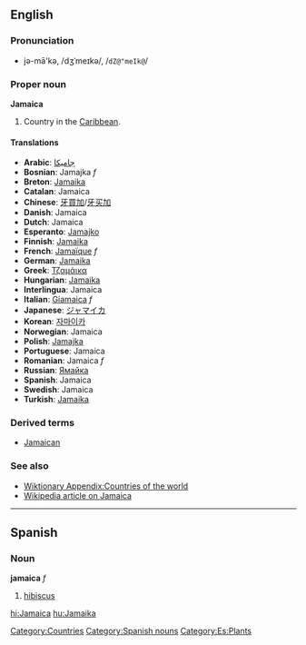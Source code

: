 ==English==
===Pronunciation===
*jə-mā'kə, /dʒˈmeɪkə/, /<tt>dZ@"meIk@</tt>/

===Proper noun===
'''Jamaica'''

# Country in the [[Caribbean]]. 
====Translations====
*'''Arabic''': [[جاميكا]]
*'''Bosnian''': Jamajka ''f''
*'''Breton''': [[Jamaika]]
*'''Catalan''': Jamaica
*'''Chinese''': [[牙買加]]/[[牙买加]]
*'''Danish''': Jamaica
*'''Dutch''': Jamaica
*'''Esperanto''': [[Jamajko]]
*'''Finnish''': [[Jamaika]]
*'''French''': [[Jamaïque]] ''f''
*'''German''': [[Jamaika]]
*'''Greek''': [[Τζαμάικα]]
*'''Hungarian''': [[Jamaika]]
*'''Interlingua''': Jamaica
*'''Italian''': [[Giamaica]] ''f''
*'''Japanese''': [[ジャマイカ]]
*'''Korean''': [[자마이카]]
*'''Norwegian''': Jamaica
*'''Polish''': [[Jamajka]]
*'''Portuguese''': Jamaica
*'''Romanian''': Jamaica ''f''
*'''Russian''': [[Ямайка]]
*'''Spanish''': Jamaica
*'''Swedish''': Jamaica
*'''Turkish''': [[Jamaika]]

===Derived terms===
*[[Jamaican]]

===See also===
*[[Wiktionary Appendix:Countries of the world]]
*[[w:Jamaica|Wikipedia article on Jamaica]]
[[Category:Countries]]
----
== Spanish == 
=== Noun === 
'''jamaica''' ''f'' 
# [[hibiscus]] 
[[Category:Spanish nouns]]
[[Category:Es:Plants]]

[[hi:Jamaica]]
[[hu:Jamaika]]